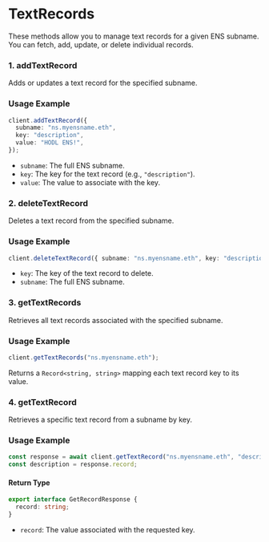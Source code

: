 # TextRecords

These methods allow you to manage text records for a given ENS subname. You can fetch, add, update, or delete individual records.

### 1. addTextRecord

Adds or updates a text record for the specified subname.

### Usage Example

```typescript
client.addTextRecord({
  subname: "ns.myensname.eth",
  key: "description",
  value: "HODL ENS!",
});
```

- `subname`: The full ENS subname.
- `key`: The key for the text record (e.g., `"description"`).
- `value`: The value to associate with the key.

### 2. deleteTextRecord

Deletes a text record from the specified subname.

### Usage Example

```typescript
client.deleteTextRecord({ subname: "ns.myensname.eth", key: "description" });
```

- `key`: The key of the text record to delete.
- `subname`: The full ENS subname.

### 3. getTextRecords

Retrieves all text records associated with the specified subname.

### Usage Example

```typescript
client.getTextRecords("ns.myensname.eth");
```

Returns a `Record<string, string>` mapping each text record key to its value.

### 4. getTextRecord

Retrieves a specific text record from a subname by key.

### Usage Example

```typescript
const response = await client.getTextRecord("ns.myensname.eth", "description");
const description = response.record;
```

#### Return Type

```typescript
export interface GetRecordResponse {
  record: string;
}
```

- `record`: The value associated with the requested key.

